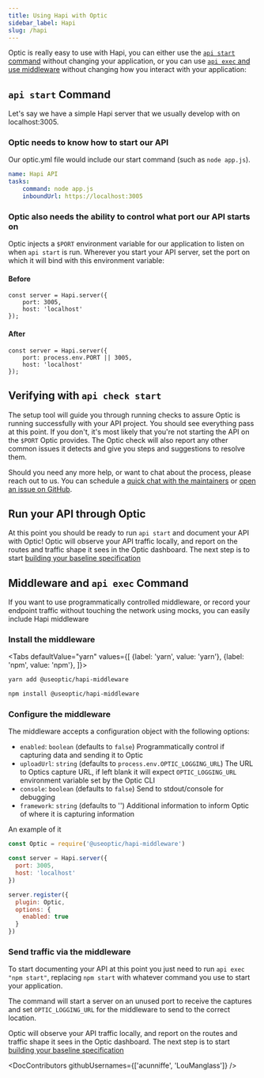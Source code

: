 ```yaml
---
title: Using Hapi with Optic
sidebar_label: Hapi
slug: /hapi
---
```



Optic is really easy to use with Hapi, you can either use the [`api start` command](#api-start-command) without changing your application, or you can use [`api exec` and use middleware](#middleware-and-api-exec-command) without changing how you interact with your application:

## `api start` Command

Let's say we have a simple Hapi server that we usually develop with on localhost:3005.

### Optic needs to know how to start our API

Our optic.yml file would include our start command (such as `node app.js`).

``` yaml
name: Hapi API
tasks:
    command: node app.js
    inboundUrl: https://localhost:3005
```

### Optic also needs the ability to control what port our API starts on

Optic injects a `$PORT` environment variable for our application to listen on when `api start` is run. Wherever you start your API server, set the port on which it will bind with this environment variable:

#### Before
```
const server = Hapi.server({
    port: 3005,
    host: 'localhost'
});
```

#### After
```
const server = Hapi.server({
    port: process.env.PORT || 3005,
    host: 'localhost'
});
```

## Verifying with `api check start`

The setup tool will guide you through running checks to assure Optic is running successfully with your API project. You should see everything pass at this point. If you don't, it's most likely that you're not starting the API on the `$PORT` Optic provides. The Optic check will also report any other common issues it detects and give you steps and suggestions to resolve them.

Should you need any more help, or want to chat about the process, please reach out to us. You can schedule a [quick chat with the maintainers](https://calendly.com/opticlabs/maintainer-office-hours) or [open an issue on GitHub](https://github.com/opticdev/optic/issues/new?title=API%20Init:%20).

## Run your API through Optic

At this point you should be ready to run `api start` and document your API with Optic! Optic will observe your API traffic locally, and report on the routes and traffic shape it sees in the Optic dashboard. The next step is to start [building your baseline specification](/docs/using/baseline)

## Middleware and `api exec` Command

If you want to use programmatically controlled middleware, or record your endpoint traffic without touching the network using mocks, you can easily include Hapi middleware

### Install the middleware

<Tabs
  defaultValue="yarn"
  values={[
    {label: 'yarn', value: 'yarn'},
    {label: 'npm', value: 'npm'},
  ]}>
  <TabItem value="yarn">

```sh
yarn add @useoptic/hapi-middleware
```

  </TabItem>
  <TabItem value="npm">

```sh
npm install @useoptic/hapi-middleware
```

  </TabItem>
</Tabs>

### Configure the middleware

The middleware accepts a configuration object with the following options:
- `enabled`: `boolean` (defaults to `false`) Programmatically control if capturing data and sending it to Optic
- `uploadUrl`: `string` (defaults to `process.env.OPTIC_LOGGING_URL`) The URL to Optics capture URL, if left blank it will expect `OPTIC_LOGGING_URL` environment variable set by the Optic CLI
- `console`: `boolean` (defaults to `false`) Send to stdout/console for debugging
- `framework`: `string` (defaults to '') Additional information to inform Optic of where it is capturing information

An example of it

```js
const Optic = require('@useoptic/hapi-middleware')

const server = Hapi.server({
  port: 3005,
  host: 'localhost'
})

server.register({
  plugin: Optic,
  options: {
    enabled: true
  }
})
```

### Send traffic via the middleware

To start documenting your API at this point you just need to run `api exec "npm start"`, replacing `npm start` with whatever command you use to start your application.

The command will start a server on an unused port to receive the captures and set `OPTIC_LOGGING_URL` for the middleware to send to the correct location.

Optic will observe your API traffic locally, and report on the routes and traffic shape it sees in the Optic dashboard. The next step is to start [building your baseline specification](/docs/using/baseline)


<DocContributors githubUsernames={['acunniffe', 'LouManglass']} />

